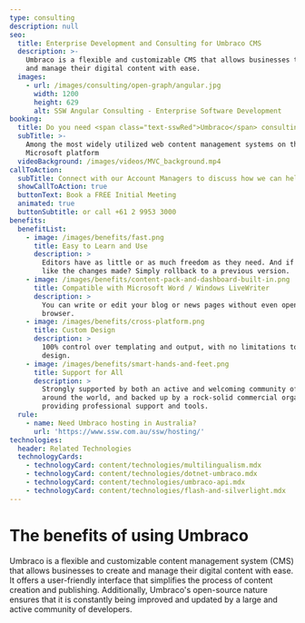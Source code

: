 ```yaml
---
type: consulting
description: null
seo:
  title: Enterprise Development and Consulting for Umbraco CMS
  description: >-
    Umbraco is a flexible and customizable CMS that allows businesses to create
    and manage their digital content with ease.
  images:
    - url: /images/consulting/open-graph/angular.jpg
      width: 1200
      height: 629
      alt: SSW Angular Consulting - Enterprise Software Development
booking:
  title: Do you need <span class="text-sswRed">Umbraco</span> consulting?
  subTitle: >-
    Among the most widely utilized web content management systems on the
    Microsoft platform
  videoBackground: /images/videos/MVC_background.mp4
callToAction:
  subTitle: Connect with our Account Managers to discuss how we can help.
  showCallToAction: true
  buttonText: Book a FREE Initial Meeting
  animated: true
  buttonSubtitle: or call +61 2 9953 3000
benefits:
  benefitList:
    - image: /images/benefits/fast.png
      title: Easy to Learn and Use
      description: >
        Editors have as little or as much freedom as they need. And if you don't
        like the changes made? Simply rollback to a previous version.
    - image: /images/benefits/content-pack-and-dashboard-built-in.png
      title: Compatible with Microsoft Word / Windows LiveWriter
      description: >
        You can write or edit your blog or news pages without even opening the
        browser.
    - image: /images/benefits/cross-platform.png
      title: Custom Design
      description: >
        100% control over templating and output, with no limitations to the
        design.
    - image: /images/benefits/smart-hands-and-feet.png
      title: Support for All
      description: >
        Strongly supported by both an active and welcoming community of users
        around the world, and backed up by a rock-solid commercial organization
        providing professional support and tools.
  rule:
    - name: Need Umbraco hosting in Australia?
      url: 'https://www.ssw.com.au/ssw/hosting/'
technologies:
  header: Related Technologies
  technologyCards:
    - technologyCard: content/technologies/multilingualism.mdx
    - technologyCard: content/technologies/dotnet-umbraco.mdx
    - technologyCard: content/technologies/umbraco-api.mdx
    - technologyCard: content/technologies/flash-and-silverlight.mdx
---
```


# The benefits of using  **Umbraco**

Umbraco is a flexible and customizable content management system (CMS) that allows businesses to create and manage their digital content with ease. It offers a user-friendly interface that simplifies the process of content creation and publishing. Additionally, Umbraco's open-source nature ensures that it is constantly being improved and updated by a large and active community of developers.
